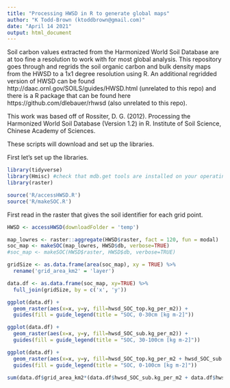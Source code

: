 ```yaml
---
title: "Processing HWSD in R to generate global maps"
author: "K Todd-Brown (ktoddbrown@gmail.com)"
date: "April 14 2021"
output: html_document
---
```


Soil carbon values extracted from the Harmonized World Soil Database are at too fine a resolution to work with for most global analysis. This repository goes through and regrids the soil organic carbon and bulk density maps from the HWSD to a 1x1 degree resolution using R. An additional regridded version of HWSD can be found http://daac.ornl.gov/SOILS/guides/HWSD.html (unrelated to this repo) and there is a R package that can be found here https://github.com/dlebauer/rhwsd (also unrelated to this repo).

This work was based off of Rossiter, D. G. (2012). Processing the Harmonized World Soil Database (Version 1.2) in R. Institute of Soil Science, Chinese Academy of Sciences.

These scripts will download and set up the libraries.

First let's set up the libraries.
```r
library(tidyverse)
library(Hmisc) #check that mdb.get tools are installed on your operating systems to connect w/ access db
library(raster)

source('R/accessHWSD.R')
source('R/makeSOC.R')

```

First read in the raster that gives the soil identifier for each grid point.
```r
HWSD <- accessHWSD(downloadFolder = 'temp')

map_lowres <- raster::aggregate(HWSD$raster, fact = 120, fun = modal)
soc_map <- makeSOC(map_lowres, HWSD$db, verbose=TRUE)
#soc_map <- makeSOC(HWSD$raster, HWSD$db, verbose=TRUE)

gridSize <- as.data.frame(area(soc_map), xy = TRUE) %>% 
  rename('grid_area_km2' = 'layer')
```



```r
data.df <- as.data.frame(soc_map, xy=TRUE) %>%
  full_join(gridSize, by = c('x', 'y'))

ggplot(data.df) +
  geom_raster(aes(x=x, y=y, fill=hwsd_SOC_top.kg_per_m2)) +
  guides(fill = guide_legend(title = "SOC, 0-30cm [kg m-2]"))

ggplot(data.df) +
  geom_raster(aes(x=x, y=y, fill=hwsd_SOC_sub.kg_per_m2)) +
  guides(fill = guide_legend(title = "SOC, 30-100cm [kg m-2]"))

ggplot(data.df) +
  geom_raster(aes(x=x, y=y, fill=hwsd_SOC_top.kg_per_m2 + hwsd_SOC_sub.kg_per_m2)) +
  guides(fill = guide_legend(title = "SOC, 0-100cm [kg m-2]"))
```

```r

sum(data.df$grid_area_km2*(data.df$hwsd_SOC_sub.kg_per_m2 + data.df$hwsd_SOC_top.kg_per_m2)*(1e6/1e12), na.rm=TRUE)

```
